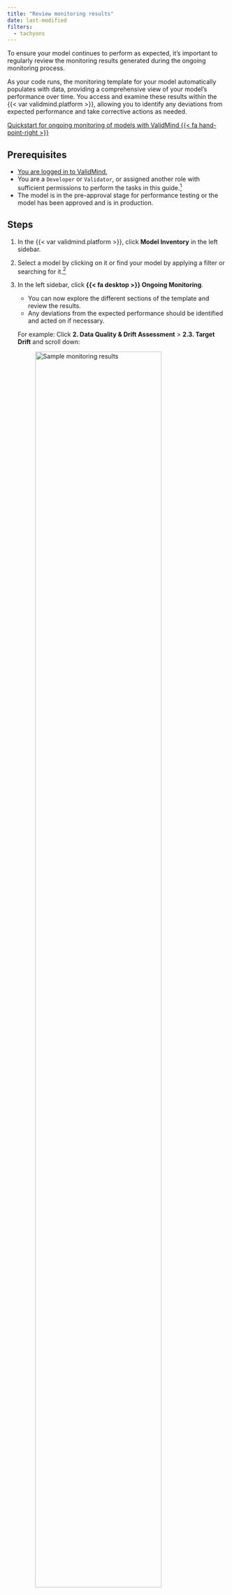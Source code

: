```yaml
---
title: "Review monitoring results"
date: last-modified
filters:
  - tachyons
---
```


To ensure your model continues to perform as expected, it's important to regularly review the monitoring results generated during the ongoing monitoring process. 

As your code runs, the monitoring template for your model automatically populates with data, providing a comprehensive view of your model's performance over time. You access and examine these results within the {{< var validmind.platform >}}, allowing you to identify any deviations from expected performance and take corrective actions as needed.


::: {.callout title="To try out monitoring, check out the code sample for ongoing monitoring of models."}
[Quickstart for ongoing monitoring of models with ValidMind {{< fa hand-point-right >}}](/notebooks/code_samples/ongoing_monitoring/quickstart_customer_churn_ongoing_monitoring.ipynb)
:::

## Prerequisites

<!-- UPDATE THIS SECTION TO THE NEW PREREQ CONVENTION WHEN MERGED -->

- [You are logged in to ValidMind.](/guide/configuration/log-in-to-validmind.qmd)
- You are a `Developer` or `Validator`, or assigned another role with sufficient permissions to perform the tasks in this guide.[^1]
- The model is in the pre-approval stage for performance testing or the model has been approved and is in production.


## Steps 

1. In the {{< var validmind.platform >}}, click **Model Inventory** in the left sidebar.

2. Select a model by clicking on it or find your model by applying a filter or searching for it.[^2]

3. In the left sidebar, click **{{< fa desktop >}} Ongoing Monitoring**.
   
    - You can now explore the different sections of the template and review the results. 
    - Any deviations from the expected performance should be identified and acted on if necessary.

    For example: Click **2. Data Quality & Drift Assessment** > **2.3. Target Drift** and scroll down:

    ![Sample monitoring results](target-prediction-distribution-plot.png){width=85% fig-alt="An image showing sample monitoring results in the ValidMind platform"}


<!-- FOOTNOTES -->

[^1]: [Manage permissions](/guide/configuration/manage-permissions.qmd)

[^2]: [Working with the model inventory](/guide/model-inventory/working-with-model-inventory.qmd#search-filter-and-sort-models)

